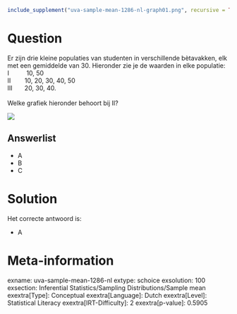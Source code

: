```r
include_supplement("uva-sample-mean-1286-nl-graph01.png", recursive = TRUE)
```

Question
========

Er zijn drie kleine populaties van studenten in verschillende
bètavakken, elk met een gemiddelde van 30. Hieronder zie je de waarden
in elke populatie:\
I          10, 50\
II        10, 20, 30, 40, 50\
III       20, 30, 40.\
\
Welke grafiek hieronder behoort bij II?

![](uva-sample-mean-1286-nl-graph01.png)

Answerlist
----------

* A
* B
* C

Solution
========

Het correcte antwoord is: 

* A

Meta-information
================
exname: uva-sample-mean-1286-nl
extype: schoice
exsolution: 100
exsection: Inferential Statistics/Sampling Distributions/Sample mean
exextra[Type]: Conceptual
exextra[Language]: Dutch
exextra[Level]: Statistical Literacy
exextra[IRT-Difficulty]: 2
exextra[p-value]: 0.5905
